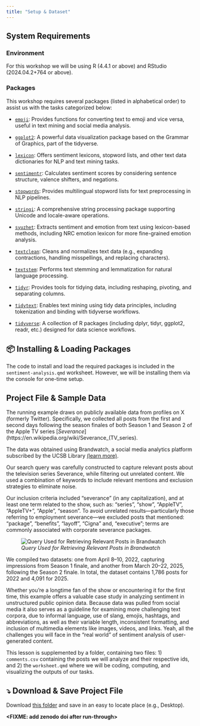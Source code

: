 ```yaml
---
title: "Setup & Dataset"
---
```


## System Requirements

### Environment

For this workshop we will be using R (4.4.1 or above) and RStudio (2024.04.2+764 or above).

### Packages

This workshop requires several packages (listed in alphabetical order) to assist us with the tasks categorized below:

-   [`emoji`](https://cran.r-project.org/package=emoji): Provides functions for converting text to emoji and vice versa, useful in text mining and social media analysis.

-   [`ggplot2`](https://cran.r-project.org/package=ggplot2): A powerful data visualization package based on the Grammar of Graphics, part of the tidyverse.

-   [`lexicon`](https://cran.r-project.org/package=lexicon): Offers sentiment lexicons, stopword lists, and other text data dictionaries for NLP and text mining tasks.

-   [`sentimentr`](https://cran.r-project.org/package=sentimentr): Calculates sentiment scores by considering sentence structure, valence shifters, and negations.

-   [`stopwords`](https://cran.r-project.org/package=stopwords): Provides multilingual stopword lists for text preprocessing in NLP pipelines.

-   [`stringi`](https://cran.r-project.org/package=stringi): A comprehensive string processing package supporting Unicode and locale-aware operations.

-   [`syuzhet`](https://cran.r-project.org/package=syuzhet): Extracts sentiment and emotion from text using lexicon-based methods, including NRC emotion lexicon for more fine-grained emotion analysis.

-   [`textclean`](https://cran.r-project.org/package=textclean): Cleans and normalizes text data (e.g., expanding contractions, handling misspellings, and replacing characters).

-   [`textstem`](https://cran.r-project.org/package=textstem): Performs text stemming and lemmatization for natural language processing.

-   [`tidyr`](https://cran.r-project.org/package=tidyr): Provides tools for tidying data, including reshaping, pivoting, and separating columns.

-   [`tidytext`](https://cran.r-project.org/package=tidytext): Enables text mining using tidy data principles, including tokenization and binding with tidyverse workflows.

-   [`tidyverse`](https://cran.r-project.org/package=tidyverse): A collection of R packages (including dplyr, tidyr, ggplot2, readr, etc.) designed for data science workflows.

::: {.callout-important appearance="minimal" icon="false"}
## 📦 Installing & Loading Packages

The code to install and load the required packages is included in the `sentiment-analysis.qmd` worksheet. However, we will be installing them via the console for one-time setup.
:::

## Project File & Sample Data

The running example draws on publicly available data from profiles on X (formerly Twitter). Specifically, we collected all posts from the first and second days following the season finales of both Season 1 and Season 2 of the Apple TV series \[*Severance*\](https://en.wikipedia.org/wiki/Severance\_(TV_series).

The data was obtained using Brandwatch, a social media analytics platform subscribed by the UCSB Library [(learn more)](https://www.library.ucsb.edu/dreamlab/brandwatch).

Our search query was carefully constructed to capture relevant posts about the television series Severance, while filtering out unrelated content. We used a combination of keywords to include relevant mentions and exclusion strategies to eliminate noise.

Our inclusion criteria included "severance" (in any capitalization), and at least one term related to the show, such as: "series", "show", "AppleTV", "AppleTV+", "Apple", "season". To avoid unrelated results—particularly those referring to employment severance—we excluded posts that mentioned: "package", "benefits", "layoff", "Cigna" and, "executive"; terms are commonly associated with corporate severance packages.

![*Query Used for Retrieving Relevant Posts in Brandwatch*](images/query.png)

We compiled two datasets: one from April 8–10, 2022, capturing impressions from Season 1 finale, and another from March 20–22, 2025, following the Season 2 finale. In total, the dataset contains 1,786 posts for 2022 and 4,091 for 2025.

Whether you're a longtime fan of the show or encountering it for the first time, this example offers a valuable case study in analyzing sentiment in unstructured public opinion data. Because data was pulled from social media it also serves as a guideline for examining more challenging text corpora, due to informal language, use of slang, emojis, hashtags, and abbreviations, as well as their variable length, inconsistent formatting, and inclusion of multimedia elements like images, videos, and links. Yeah, all the challenges you will face in the "real world" of sentiment analysis of user-generated content.

This lesson is supplemented by a folder, containing two files: 1) `comments.csv` containing the posts we will analyze and their respective ids, and 2) the `worksheet.qmd` where we will be coding, computing, and visualizing the outputs of our tasks.

::: {.callout-important icon="false"}
# ⤵️ Download & Save Project File

Download [this folder](https://ucsb.box.com/s/z6buv80wmgqm1wb389o1j6vl9k3ldapv) and save in an easy to locate place (e.g., Desktop).

**\<FIXME: add zenodo doi after run-through\>**
:::

